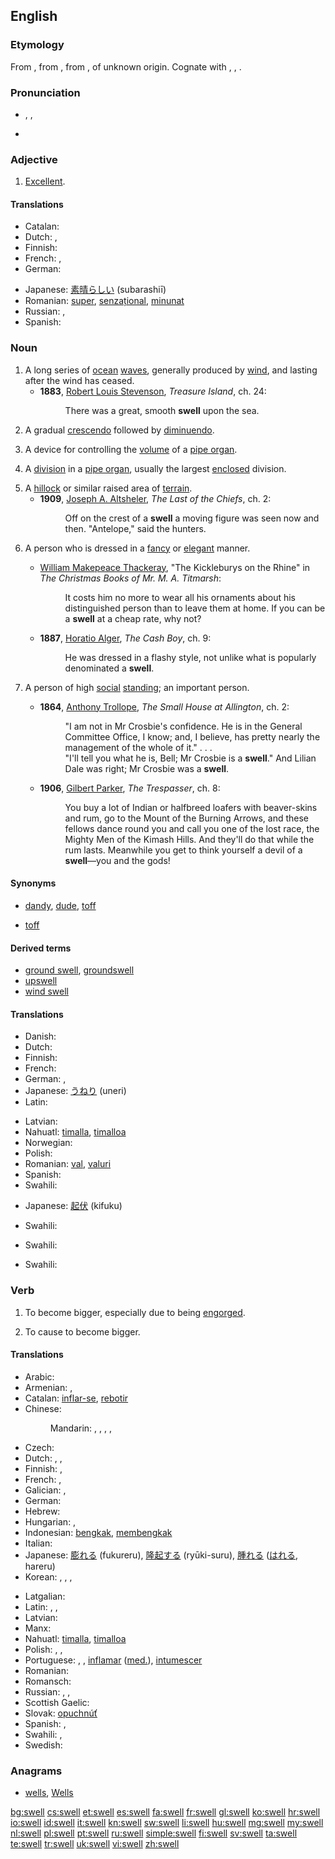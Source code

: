 {{slim-wikipedia|dab=swell}}
==English==

===Etymology===
From {{etyl|enm}} {{term|swellen|lang=enm}}, from {{etyl|ang}} {{term|swellan||to swell|lang=ang}}, from {{proto|Germanic|swellanan|to swell|lang=en}}, of unknown origin. Cognate with {{etyl|nl|-}} {{term|zwellen||to swell|lang=nl}}, {{etyl|de|-}} {{term|schwellen||to swell|lang=de}}, {{etyl|sv|-}} {{term|svälla||to swell|lang=sv}}.

===Pronunciation===
* {{enPR|swĕl}}, {{IPA|/swɛl/}}, {{X-SAMPA|/swEl/}}
* {{rhymes|ɛl}}

===Adjective===
{{head|en|adjective|usually not comparable; nonstandard comparative|sweller|superlative|swellest}}

# {{US|informal|dated}} [[excellent|Excellent]].

====Translations====
{{trans-top|excellent}}
* Catalan: {{t|ca|excel·lent|m|f}}
* Dutch: {{t+|nl|geweldig}}, {{qualifier|dated}} {{t|nl|mieters}}
* Finnish: {{t+|fi|erinomainen}}
* French: {{t+|fr|sensass}}, {{t|fr|chouette|m|f}}
* German: {{t+|de|klasse}}
{{trans-mid}}
* Japanese: [[素晴らしい]] (subarashiī)
* Romanian: [[super]], [[senzațional]], [[minunat]]
* Russian: {{t+|ru|отличный}}, {{t+|ru|превосходный}}
* Spanish: {{t+|es|excelente|m|f}}
{{trans-bottom}}

===Noun===
{{en-noun}}

# A long series of [[ocean]] [[wave]]s, generally produced by [[wind]], and lasting after the wind has ceased.
#* '''1883''', [[w:Robert Louis Stevenson|Robert Louis Stevenson]], ''Treasure Island'', ch. 24:
#*: There was a great, smooth '''swell''' upon the sea.
# {{music}} A gradual [[crescendo]] followed by [[diminuendo]].
# {{music}} A device for controlling the [[volume]] of a [[pipe organ]].
# {{music}} A [[division]] in a [[pipe organ]], usually the largest [[enclosed]] division.
# A [[hillock]] or similar raised area of [[terrain]].
#* '''1909''', [[w:Joseph A. Altsheler|Joseph A. Altsheler]], ''The Last of the Chiefs'', ch. 2:
#*: Off on the crest of a '''swell''' a moving figure was seen now and then. "Antelope," said the hunters.
# {{informal}} A person who is dressed in a [[fancy]] or [[elegant]] manner.
#* {{circa|1850}} [[w:William Makepeace Thackeray|William Makepeace Thackeray]], "The Kickleburys on the Rhine" in ''The Christmas Books of Mr. M. A. Titmarsh'':
#*: It costs him no more to wear all his ornaments about his distinguished person than to leave them at home. If you can be a '''swell''' at a cheap rate, why not?
#* '''1887''', [[w:Horatio Alger|Horatio Alger]], ''The Cash Boy'', ch. 9:
#*: He was dressed in a flashy style, not unlike what is popularly denominated a '''swell'''.
# {{informal}} A person of high [[social]] [[standing]]; an important person.
#* '''1864''', [[w:Anthony Trollope|Anthony Trollope]], ''The Small House at Allington'', ch. 2:
#*: "I am not in Mr Crosbie's confidence. He is in the General Committee Office, I know; and, I believe, has pretty nearly the management of the whole of it." . . .
#*: "I'll tell you what he is, Bell; Mr Crosbie is a '''swell'''." And Lilian Dale was right; Mr Crosbie was a '''swell'''.
#* '''1906''', [[w:Gilbert Parker|Gilbert Parker]], ''The Trespasser'', ch. 8:
#*: You buy a lot of Indian or halfbreed loafers with beaver-skins and rum, go to the Mount of the Burning Arrows, and these fellows dance round you and call you one of the lost race, the Mighty Men of the Kimash Hills. And they'll do that while the rum lasts. Meanwhile you get to think yourself a devil of a '''swell'''—you and the gods!

====Synonyms====
* {{sense|person dressed in a fancy or elegant manner}} [[dandy]], [[dude]], [[toff]]
* {{sense|person of high social standing}} [[toff]]

====Derived terms====
* [[ground swell]], [[groundswell]]
* [[upswell]]
* [[wind swell]]

====Translations====
{{trans-top|series of waves}}
* Danish: {{t|da|dønning}}
* Dutch: {{t-|nl|deining|f}}
* Finnish: {{t+|fi|maininki}}
* French: {{t|fr|houle|f}}
* German: {{t+|de|Dünung|f}}, {{t|de|Schwell|m}}
* Japanese: [[うねり]] (uneri)
* Latin: {{t-|la|tumor|m}}
{{trans-mid}}
* Latvian: {{t|lv|bangas}}
* Nahuatl: [[timalla]], [[timalloa]]
* Norwegian: {{t|no|dønning}}
* Polish: {{t|pl|falowanie}}
* Romanian: [[val]], [[valuri]]
* Spanish: {{t+|es|mar de fondo|m}}
* Swahili: {{t|sw|kivimbe|xs=Swahili}}
{{trans-bottom}}

{{trans-top|music: crescendo followed by diminuendo}}
* Japanese: [[起伏]] (kifuku)
{{trans-mid}}
* Swahili: {{t|sw|kivimbe|xs=Swahili}}
{{trans-bottom}}

{{trans-top|music: device for controlling a pipe organ}}
* Swahili: {{t|sw|kivimbe|xs=Swahili}}
{{trans-mid}}
{{trans-bottom}}

{{trans-top|music: division in pipe organ}}
* Swahili: {{t|sw|kivimbe|xs=Swahili}}
{{trans-mid}}
{{trans-bottom}}

===Verb===
{{en-verb|swells|swelling|swelled|'''[[swollen]] '''or''' [[swelled]]'''}}

# {{intransitive}} To become bigger, especially due to being [[engorge]]d.
# {{transitive}} To cause to become bigger.

====Translations====
{{trans-top|intransitive: to become bigger, especially due to being engorged}}
* Arabic: {{t|ar|انتفخ|tr=intáfakha}}
* Armenian: {{t-|hy|ուռել|tr=uṙel}}, {{t-|hy|ուռչել|tr=uṙčel}}
* Catalan: [[inflar-se]], [[rebotir]]
* Chinese:
*: Mandarin: {{t|cmn|膨脹|sc=Hani}},  {{t-|cmn|膨胀|tr=péngzhàng|sc=Hani}},  {{t|cmn|擴大|sc=Hani}},  {{t|cmn|扩大|tr=kuòdà|sc=Hani}},  {{t|cmn|隆起|tr=lóngqǐ|sc=Hani}}
* Czech: {{t-|cs|otéct}}
* Dutch: {{t+|nl|zwellen}}, {{t+|nl|opzwellen}}, {{t+|nl|aanzwellen}}
* Finnish: {{t+|fi|turvota}}, {{t+|fi|paisua}}
* French: {{t+|fr|gonfler}}, {{t|fr|enfler}}
* Galician: {{t|gl|inflarse|xs=Galician}},  {{t|gl|incharse|xs=Galician}}
* German: {{t+|de|schwellen}}
* Hebrew: {{t-|he|אבב|tr=avov}}
* Hungarian: {{t+|hu|dagad}}, {{t-|hu|duzzad}}
* Indonesian: [[bengkak]], [[bengkak|membengkak]]
* Italian: {{t-|it|gonfiare}}
* Japanese: [[膨れる]] (fukureru), [[隆起する]] (ryūki-suru), [[腫れる]] ([[はれる]], hareru)
* Korean: {{t|ko|부풀다|tr=bupulda|sc=Kore}}, {{t|ko|붓다|tr=butda|sc=Kore}}, {{t|ko|팽창하다|tr=paengchanghada|sc=Kore}}, {{t|ko|부어오르다|tr=bueooreuda|sc=Kore}}
{{trans-mid}}
* Latgalian: {{tø|ltg|tyukšt}}
* Latin: {{t|la|intumesco|alt=intumēscō}}, {{t-|la|tumeo|alt=tumeō}},  {{t-|la|adaestuo|alt=adaestuō}}
* Latvian: {{t|lv|tūkt}}
* Manx: {{t|gv|mooadee}}
* Nahuatl: [[timalla]], [[timalloa]]
* Polish: {{t|pl|puchnąć}}, {{t|pl|powiększać}}, {{t|pl|pęcznieć}}
* Portuguese: {{t|pt|inflar-se}}, {{t|pt|inchar-se}}, [[inflamar]] ([[med.]]), [[intumescer]]
* Romanian: {{t|ro|se umfla}}
* Romansch: {{t|rm|unflar|xs=Romansch}}
* Russian: {{t|ru|раздуваться|tr=razduvát'sja}},  {{t|ru|набухать|tr=nabuxát'}},  {{t+|ru|увеличиваться|tr=uvelíčivat'sja}}
* Scottish Gaelic: {{t-|gd|sèid|xs=Scottish Gaelic}}
* Slovak: [[opuchnúť]]
* Spanish: {{t-|es|hincharse}},  {{t|es|inflarse}}
* Swahili: {{t-|sw|fura|xs=Swahili}},  {{t|sw|vimba|xs=Swahili}}
* Swedish: {{t+|sv|svälla}}
{{trans-bottom}}

===Anagrams===
* [[wells#English|wells]], [[Wells#English|Wells]]

[[bg:swell]]
[[cs:swell]]
[[et:swell]]
[[es:swell]]
[[fa:swell]]
[[fr:swell]]
[[gl:swell]]
[[ko:swell]]
[[hr:swell]]
[[io:swell]]
[[id:swell]]
[[it:swell]]
[[kn:swell]]
[[sw:swell]]
[[li:swell]]
[[hu:swell]]
[[mg:swell]]
[[my:swell]]
[[nl:swell]]
[[pl:swell]]
[[pt:swell]]
[[ru:swell]]
[[simple:swell]]
[[fi:swell]]
[[sv:swell]]
[[ta:swell]]
[[te:swell]]
[[tr:swell]]
[[uk:swell]]
[[vi:swell]]
[[zh:swell]]
